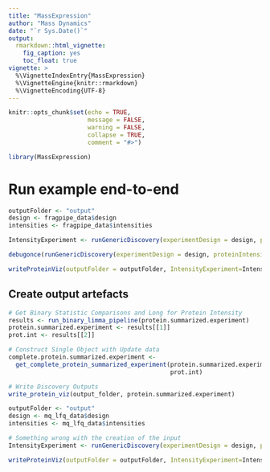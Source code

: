 ```yaml
---
title: "MassExpression"
author: "Mass Dynamics"
date: "`r Sys.Date()`"
output:
  rmarkdown::html_vignette:
    fig_caption: yes
    toc_float: true
vignette: >
  %\VignetteIndexEntry{MassExpression}
  %\VignetteEngine{knitr::rmarkdown}
  %\VignetteEncoding{UTF-8}
---
```


```r
knitr::opts_chunk$set(echo = TRUE,
                      message = FALSE,
                      warning = FALSE,
                      collapse = TRUE,
                      comment = "#>")
```

```r
library(MassExpression)
```


# Run example end-to-end

```r
outputFolder <- "output"
design <- fragpipe_data$design
intensities <- fragpipe_data$intensities

IntensityExperiment <- runGenericDiscovery(experimentDesign = design, proteinIntensities = intensities)

debugonce(runGenericDiscovery(experimentDesign = design, proteinIntensities = intensities))

writeProteinViz(outputFolder = outputFolder, IntensityExperiment=IntensityExperiment)
```

## Create output artefacts

```r
# Get Binary Statistic Comparisons and Long for Protein Intensity
results <- run_binary_limma_pipeline(protein.summarized.experiment)
protein.summarized.experiment <- results[[1]]
prot.int <- results[[2]]

# Construct Single Object with Update data
complete.protein.summarized.experiment <-
  get_complete_protein_summarized_experiment(protein.summarized.experiment,
                                             prot.int)

# Write Discovery Outputs
write_protein_viz(output_folder, protein.summarized.experiment)
```


```r
outputFolder <- "output"
design <- mq_lfq_data$design
intensities <- mq_lfq_data$intensities

# Something wrong with the creation of the input
IntensityExperiment <- runGenericDiscovery(experimentDesign = design, proteinIntensities = intensities)

writeProteinViz(outputFolder = outputFolder, IntensityExperiment=IntensityExperiment)
```